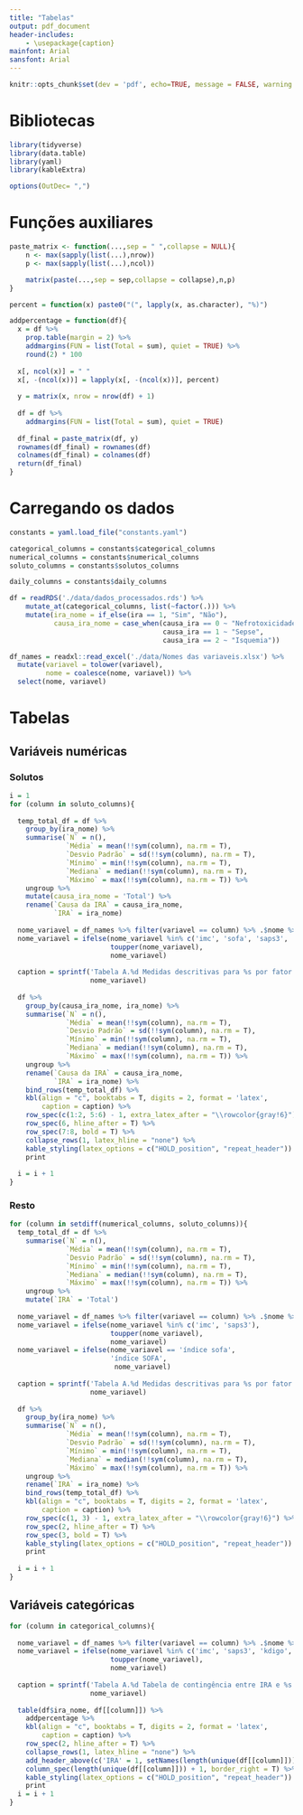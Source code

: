 ```yaml
---
title: "Tabelas"
output: pdf_document
header-includes:
    - \usepackage{caption}
mainfont: Arial
sansfont: Arial
---
```


```r
knitr::opts_chunk$set(dev = 'pdf', echo=TRUE, message = FALSE, warning = FALSE)
```

# Bibliotecas

```r
library(tidyverse)
library(data.table)
library(yaml)
library(kableExtra)

options(OutDec= ",")
```

# Funções auxiliares

```r
paste_matrix <- function(...,sep = " ",collapse = NULL){
    n <- max(sapply(list(...),nrow))
    p <- max(sapply(list(...),ncol))

    matrix(paste(...,sep = sep,collapse = collapse),n,p)
}

percent = function(x) paste0("(", lapply(x, as.character), "%)")

addpercentage = function(df){
  x = df %>%
    prop.table(margin = 2) %>%
    addmargins(FUN = list(Total = sum), quiet = TRUE) %>%
    round(2) * 100
  
  x[, ncol(x)] = " " 
  x[, -(ncol(x))] = lapply(x[, -(ncol(x))], percent)
  
  y = matrix(x, nrow = nrow(df) + 1)
  
  df = df %>%
    addmargins(FUN = list(Total = sum), quiet = TRUE)
  
  df_final = paste_matrix(df, y)
  rownames(df_final) = rownames(df)
  colnames(df_final) = colnames(df)
  return(df_final)
}
```


# Carregando os dados

```r
constants = yaml.load_file("constants.yaml")

categorical_columns = constants$categorical_columns
numerical_columns = constants$numerical_columns
soluto_columns = constants$solutos_columns

daily_columns = constants$daily_columns
```

```r
df = readRDS('./data/dados_processados.rds') %>%
    mutate_at(categorical_columns, list(~factor(.))) %>%
    mutate(ira_nome = if_else(ira == 1, "Sim", "Não"),
           causa_ira_nome = case_when(causa_ira == 0 ~ "Nefrotoxicidade",
                                      causa_ira == 1 ~ "Sepse",
                                      causa_ira == 2 ~ "Isquemia"))

df_names = readxl::read_excel('./data/Nomes das variaveis.xlsx') %>%
  mutate(variavel = tolower(variavel),
         nome = coalesce(nome, variavel)) %>%
  select(nome, variavel)
```

# Tabelas

\captionsetup[table]{labelformat=empty}

## Variáveis numéricas

### Solutos 

```r
i = 1
for (column in soluto_columns){
  
  temp_total_df = df %>%
    group_by(ira_nome) %>%
    summarise(`N` = n(),
              `Média` = mean(!!sym(column), na.rm = T),
              `Desvio Padrão` = sd(!!sym(column), na.rm = T),
              `Mínimo` = min(!!sym(column), na.rm = T),
              `Mediana` = median(!!sym(column), na.rm = T),
              `Máximo` = max(!!sym(column), na.rm = T)) %>%
    ungroup %>%
    mutate(causa_ira_nome = 'Total') %>%
    rename(`Causa da IRA` = causa_ira_nome,
           `IRA` = ira_nome)
  
  nome_variavel = df_names %>% filter(variavel == column) %>% .$nome %>% tolower
  nome_variavel = ifelse(nome_variavel %in% c('imc', 'sofa', 'saps3', 'hiv'), 
                         toupper(nome_variavel),
                         nome_variavel)
  
  caption = sprintf('Tabela A.%d Medidas descritivas para %s por fator de risco', i, 
                    nome_variavel)
  
  df %>%
    group_by(causa_ira_nome, ira_nome) %>%
    summarise(`N` = n(),
              `Média` = mean(!!sym(column), na.rm = T),
              `Desvio Padrão` = sd(!!sym(column), na.rm = T),
              `Mínimo` = min(!!sym(column), na.rm = T),
              `Mediana` = median(!!sym(column), na.rm = T),
              `Máximo` = max(!!sym(column), na.rm = T)) %>%
    ungroup %>%
    rename(`Causa da IRA` = causa_ira_nome,
           `IRA` = ira_nome) %>%
    bind_rows(temp_total_df) %>%
    kbl(align = "c", booktabs = T, digits = 2, format = 'latex',
        caption = caption) %>%
    row_spec(c(1:2, 5:6) - 1, extra_latex_after = "\\rowcolor{gray!6}") %>%
    row_spec(6, hline_after = T) %>%
    row_spec(7:8, bold = T) %>%
    collapse_rows(1, latex_hline = "none") %>%
    kable_styling(latex_options = c("HOLD_position", "repeat_header")) %>%
    print
  
  i = i + 1
}
```

### Resto

```r
for (column in setdiff(numerical_columns, soluto_columns)){
  temp_total_df = df %>%
    summarise(`N` = n(),
              `Média` = mean(!!sym(column), na.rm = T),
              `Desvio Padrão` = sd(!!sym(column), na.rm = T),
              `Mínimo` = min(!!sym(column), na.rm = T),
              `Mediana` = median(!!sym(column), na.rm = T),
              `Máximo` = max(!!sym(column), na.rm = T)) %>%
    ungroup %>%
    mutate(`IRA` = 'Total')
  
  nome_variavel = df_names %>% filter(variavel == column) %>% .$nome %>% tolower
  nome_variavel = ifelse(nome_variavel %in% c('imc', 'saps3'), 
                         toupper(nome_variavel),
                         nome_variavel)
  nome_variavel = ifelse(nome_variavel == 'índice sofa',
                         'índice SOFA', 
                          nome_variavel)
  
  caption = sprintf('Tabela A.%d Medidas descritivas para %s por fator de risco', i, 
                    nome_variavel)
  
  df %>%
    group_by(ira_nome) %>%
    summarise(`N` = n(),
              `Média` = mean(!!sym(column), na.rm = T),
              `Desvio Padrão` = sd(!!sym(column), na.rm = T),
              `Mínimo` = min(!!sym(column), na.rm = T),
              `Mediana` = median(!!sym(column), na.rm = T),
              `Máximo` = max(!!sym(column), na.rm = T)) %>%
    ungroup %>%
    rename(`IRA` = ira_nome) %>%
    bind_rows(temp_total_df) %>%
    kbl(align = "c", booktabs = T, digits = 2, format = 'latex',
        caption = caption) %>%
    row_spec(c(1, 3) - 1, extra_latex_after = "\\rowcolor{gray!6}") %>%
    row_spec(2, hline_after = T) %>%
    row_spec(3, bold = T) %>%
    kable_styling(latex_options = c("HOLD_position", "repeat_header")) %>%
    print
  
  i = i + 1
}
```

## Variáveis categóricas

```r

for (column in categorical_columns){
  
  nome_variavel = df_names %>% filter(variavel == column) %>% .$nome %>% tolower
  nome_variavel = ifelse(nome_variavel %in% c('imc', 'saps3', 'kdigo', 'hiv'), 
                         toupper(nome_variavel),
                         nome_variavel)
  
  caption = sprintf('Tabela A.%d Tabela de contingência entre IRA e %s', i, 
                    nome_variavel)
  
  table(df$ira_nome, df[[column]]) %>%
    addpercentage %>%
    kbl(align = "c", booktabs = T, digits = 2, format = 'latex',
        caption = caption) %>%
    row_spec(2, hline_after = T) %>%
    collapse_rows(1, latex_hline = "none") %>%
    add_header_above(c('IRA' = 1, setNames(length(unique(df[[column]])), column))) %>%
    column_spec(length(unique(df[[column]])) + 1, border_right = T) %>%
    kable_styling(latex_options = c("HOLD_position", "repeat_header")) %>%
    print
  i = i + 1
}

```


